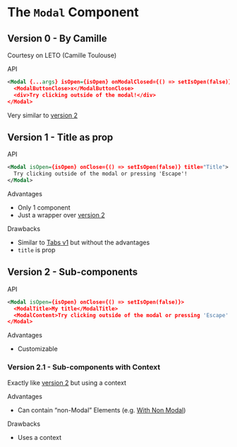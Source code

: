 

<Meta title="Components/Modal/Study" />

# The <code>Modal</code> Component

## Version 0 - By Camille

<TryBadge href="/?path=/docs/components-modal-v0-by-camille--default" />
<DeprecatedBadge />

Courtesy on LETO (Camille Toulouse)

<div className="subheading">API</div>

```xml
<Modal {...args} isOpen={isOpen} onModalClosed={() => setIsOpen(false)}>
  <ModalButtonClose>x</ModalButtonClose>
  <div>Try clicking outside of the modal!</div>
</Modal>
```

Very similar to <a href="/?path=/docs/components-modal-study--page#version-2---sub-components">version 2</a>

## Version 1 - Title as prop

<TryBadge href="/?path=/docs/components-modal-v1-title-as-prop--default" />

<div className="subheading">API</div>

```xml
<Modal isOpen={isOpen} onClose={() => setIsOpen(false)} title="Title">
  Try clicking outside of the modal or pressing 'Escape'!
</Modal>
```

<div className="subheading">Advantages</div>
<ul>
  <li>Only 1 component</li>
  <li>Just a wrapper over <a href="/?path=/story/modal-study--page#version-2---sub-components">version 2</a></li>
</ul>

<div className="subheading">Drawbacks</div>
<ul>
  <li>Similar to <a href="/?path=/story/tabs-study--page#version-1---labels-as-props">Tabs v1</a> but without the advantages</li>
  <li><code>title</code> is prop</li>
</ul>

## Version 2 - Sub-components

<TryBadge href="/?path=/docs/components-modal-v2-sub-components--default" />

<div className="subheading">API</div>

```xml
<Modal isOpen={isOpen} onClose={() => setIsOpen(false)}>
  <ModalTitle>My title</ModalTitle>
  <ModalContent>Try clicking outside of the modal or pressing 'Escape'!</ModalContent>
</Modal>
```

<div className="subheading">Advantages</div>
<ul>
  <li>Customizable</li>
</ul>

### Version 2.1 - Sub-components with Context

<TryBadge href="/?path=/docs/components-modal-v2-1-⭐-sub-components-with-context--default" />

Exactly like <a href="/?path=/docs/components-modal-study--page#version-2---sub-components">version 2</a> but using a context

<div className="subheading">Advantages</div>
<ul>
  <li>Can contain &ldquo;non-Modal&rdquo; Elements (e.g. <a href="/?path=/docs/components-modal-v2-1-⭐-sub-components-with-context--with-non-modal">With Non Modal</a>)</li>
</ul>

<div className="subheading">Drawbacks</div>
<ul>
  <li>Uses a context</li>
</ul>
